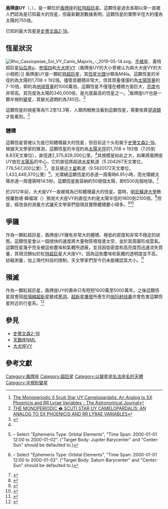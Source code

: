 {{Starbox begin
| name = 盾牌座UY<br>{{lang|en|UY Scuti}}}}
{{Starbox image
| image =
| caption = 盾牌座UY（影像中最亮恆星）周圍有大量恆星。由美國[[哥倫比亞大學|哥倫比亞大學]]{{link-en|拉瑟弗德天文台|Rutherfurd Observatory}}攝於2011年。
}}{{Starbox observe
| epoch =[[J2000.0|J2000.0]]
| equinox =[[J2000.0|J2000.0]]
| constell = [[盾牌座|盾牌座]]
| ra = {{RA|18|27|36.5334}}<ref name="SIMBAD">{{cite web
 | title=SIMBAD query result
 | work=Basic data for V* UY Sct
 | url=http://simbad.u-strasbg.fr/simbad/sim-id?protocol=html&Ident=uy+scuti&NbIdent=1&Radius=2&Radius.unit=arcmin&submit=submit+id
 | access-date=2013-12-13
 | archive-date=2019-09-02
 | archive-url=https://web.archive.org/web/20190902130118/http://simbad.u-strasbg.fr/simbad/sim-id?protocol=html&Ident=uy%20scuti&NbIdent=1&Radius=2&Radius.unit=arcmin&submit=submit%20id
 | dead-url=no
 }}</ref>
| dec = {{DEC|-12|27|58.866}}<ref name="SIMBAD" />
| appmag_v=9.0<ref name="SIMBAD" />
}}
{{Starbox character
| class= M4Ia <ref name="SIMBAD" />
| b-v=2.6<ref name="SIMBAD" />
| variable=Semiregular<ref name="SIMBAD" />
}}
{{Starbox astrometry
| prop_mo_ra=1.3<ref name="SIMBAD" />
| prop_mo_dec=-1.6<ref name="SIMBAD" />
}}
{{Starbox detail
| mass=7-10
| radius=~755
| luminosity=86300 ~ 87100 <ref name="Torres2013">
{{cite journal
  |title=The atmospheric structure and fundamental parameters of the red supergiants AH Scorpii, UY Scuti, and KW Sagittarii
  |journal=Astronomy & Astrophysics
  |author=Arroyo-Torres, B.; Wittkowski, M.; Marcaide, J. M.; Hauschildt, P. H.
  |volume=554  |issue=A76 
  |date=June 2013
  |bibcode=2013A&A...554A..76A
  |doi=10.1051/0004-6361/201220920
|arxiv = 1305.6179
  |pages=A76 }}</ref>
}}
{{Starbox catalog
| names=V* UY Sct、BD-12 5055、IRC -10422、RAFGL 2162<ref name="SIMBAD" />}}
{{Starbox reference
| Simbad=UY+Sct}}
{{Starbox end}}
'''盾牌座UY'''（{{lang en|'''UY Scuti'''}}、{{lang|en|'''UY Sct'''}}），是一顆位於[[盾牌座|盾牌座]]的[[紅特超巨星|紅特超巨星]]。這顆恆星過去長期以來一直被人們認為是已知最大的恆星，但最新觀測數據表明，這顆恆星的實際半徑大約僅為太陽的755倍。

已知的最大恆星是[[史蒂文森2-18|史蒂文森2-18]]。

==恆星狀況==
[[File:Rho_Cassiopeiae_Sol_VY_Canis_Majoris_-_2019-05-14.svg|thumb]]、[[手槍星|手槍星]]、黃特超巨星[[螣蛇十二|仙后座ρ]]、[[参宿四|参宿四]]和[[大犬座VY|大犬座VY]]（盾牌座UY的大小曾被认为與大犬座VY的大小相若）]]
盾牌座UY是一顆紅[[特超巨星|特超巨星]]，其[[恆星光譜|恆星光譜]]分類為M4Ia。這顆恆星的半徑約為太陽的1,708 ± 192倍。儘管其體積非常大，但其質量僅僅約為[[太陽質量|太陽質量]]的7-10倍，即約為[[地球質量|地球質量]]的1000萬倍。這顆恆星不僅僅在體積方面巨大，[[亮度|亮度]]也非常高。其亮度為太陽的340,000倍，是光度最高的恆星之一。<ref>[http://iopscience.iop.org/1538-3881/126/5/2462 The Monoperiodic δ Scuti Star UY Camelopardalis: An Analog to SX Phoenicis and RR Lyrae Variables - The Astronomical Journal]</ref>盾牌座UY也是一顆半規則[[變星|變星]]，其變光週期約為740日。<ref>[http://iopscience.iop.org/1538-3881/126/5/2462/pdf/1538-3881_126_5_2462.pdf THE MONOPERIODIC � SCUTI STAR UY CAMELOPARDALIS: AN ANALOG TO SX PHOENICIS AND RR LYRAE VARIABLES]</ref>

這顆恆星的視星等為11.2至13.3等，人類肉眼無法看到這顆恆星，需要依靠[[望遠鏡|望遠鏡]]才能看到。<ref>{{Cite web |url=http://www.kusastro.kyoto-u.ac.jp/vsnet/gcvs2/SCTUY.html |title=UY Sct (UY Scuti) - kusastro |access-date=2013-12-13 |archive-date=2016-05-17 |archive-url=https://web.archive.org/web/20160517042120/http://www.kusastro.kyoto-u.ac.jp/vsnet/gcvs2/SCTUY.html |dead-url=no }}</ref>

===體積===
這顆恆星曾被认为是已知體積最大的恆星，但目前这个头衔属于[[史蒂文森2-18|史蒂文森2-18]]。根據天文學家的推測，這顆恆星的半徑約為[[太陽|太陽半徑]]的1,708 ± 192倍（7.05到8.83天文單位），直徑達2,375,828,000公里。<ref name=Torres2013/>其規模是如此之大，如果將盾牌座UY放在[[太陽系|太陽系]]的中心，它的直徑將超過[[木星|木星]]軌道（5.204267天文單位，778,547,200公里）<ref name=horizons5>{{cite web|last = Yeomans|first = Donald K.|date = 2006-07-13|url = http://ssd.jpl.nasa.gov/horizons.cgi?find_body=1&body_group=mb&sstr=5|title = HORIZONS Web-Interface for Jupiter Barycenter (Major Body=5)|publisher = [[JPL_Horizons_On-Line_Ephemeris_System|JPL Horizons On-Line Ephemeris System]]|accessdate = 2007-08-08|archive-date = 2019-01-09|archive-url = https://web.archive.org/web/20190109070123/https://ssd.jpl.nasa.gov/?horizons|dead-url = no}} – Select "Ephemeris Type: Orbital Elements", "Time Span: 2000-01-01 12:00 to 2000-01-02". ("Target Body: Jupiter Barycenter" and "Center: Sun" should be defaulted to.)</ref>，並且接近[[土星|土星]]軌道（9.5820172天文單位，1,433,449,370公里）<ref name="horizons6">{{cite web | last=Yeomans | first=Donald K. | date=2006-07-13 | url=http://ssd.jpl.nasa.gov/horizons.cgi?find_body=1&body_group=mb&sstr=6 | title=HORIZONS Web-Interface for Saturn Barycenter (Major Body=6) | publisher=[[JPL_Horizons_On-Line_Ephemeris_System|JPL Horizons On-Line Ephemeris System]] | accessdate=2007-08-08 | archive-date=2013-05-01 | archive-url=https://web.archive.org/web/20130501170543/http://ssd.jpl.nasa.gov/horizons.cgi?find_body=1&body_group=mb&sstr=6 | dead-url=no }} – Select "Ephemeris Type: Orbital Elements", "Time Span: 2000-01-01 12:00 to 2000-01-02". ("Target Body: Saturn Barycenter" and "Center: Sun" should be defaulted to.)</ref>。光環繞這顆恆星的赤道一周需時6.91小時，而光環繞太陽赤道一周僅需時14.5秒。這顆恆星能容納約50億個太陽，即6500兆個地球。<ref name=sse>
{{cite web
 |title=Solar System Exploration: Planets: Sun: Facts & Figures 
 |url=http://solarsystem.nasa.gov/planets/profile.cfm?Object=Sun&Display=Facts&System=Metric 
 |archiveurl=https://web.archive.org/web/20080102034758/http://solarsystem.nasa.gov/planets/profile.cfm?Object=Sun&Display=Facts&System=Metric 
 |archivedate=2008-01-02 
 |publisher=[[NASA|NASA]] 
 |deadurl=yes 
}}</ref>

於2012年前，大犬座VY一直被視為已知體積最大的恆星。當時，[[明尼蘇達大學|明尼蘇達大學]]教授蘿勃塔·韓福瑞（{{lang|en|Roberta M. Humphreys}}）預測大犬座VY的直徑大約是太陽半徑的1800到2100倍。<ref name="humphreys">{{cite conference  | first = Roberta | last = Humphreys  | title = VY Canis Majoris: the astrophysical basis of its luminosity  | date = October 13, 2006  | booktitle = arXiV  | arxiv = astro-ph/0610433}}</ref>但是，經改良的測量方式讓天文學家們發現其實際體積要小得多。<ref>{{cite journal|url=http://www.aanda.org/10.1051/0004-6361/201219126|title=Fundamental properties and atmospheric structure of the red supergiant VY Canis Majoris based on VLTI/AMBER spectro-interferometry|journal=Astronomy & Astrophysics|volume=540|date=2012-04-01|issn=0004-6361|language=en|accessdate=2018-04-02|doi=10.1051/0004-6361/201219126|author=M. Wittkowski, P. H. Hauschildt, B. Arroyo-Torres, J. M. Marcaide}}</ref><ref name="Choi">
{{cite journal
  |title=Distance to VY VMa with VERA
  |publisher=Publications Astronomical Society of Japan
  |author= Y. K. Choi
  |bibcode=2008PASJ...60.1007C
  |author2=Hirota, Tomoya
  |author3=Honma, Mareki
  |author4=Kobayashi, Hideyuki
  |author5=Bushimata, Takeshi
  |author6=Imai, Hiroshi
  |author7=Iwadate, Kenzaburo
  |author8=Jike, Takaaki
  |author9=Kameno, Seiji
  |volume=60
  |year=2008
  |page=1007
  |journal=Publications of the Astronomical Society of Japan
  |arxiv = 0808.0641 }}</ref>

==爭議==
作為一顆紅超巨星，盾牌座UY擁有非常大的體積、極低的密度和非常不穩定的狀態。這顆恆星會以一個很快的速度將大量物質噴發進太空，並於其周圍形成雲氣。這顆恆星幾乎完全被這些塵埃和氣體所遮蔽，並且因低密度和高亮度而迅速流失質量，其現況類似於紅[[特超巨星|特超巨星]]大犬座VY。因為這些塵埃和氣體的透明度並不高，妨礙測量，加上現代科技的限制，天文學家們至今仍未能確認其大小。<ref>{{Cite web |url=http://www.aanda.org/articles/aa/abs/2013/06/aa20920-12/aa20920-12.html |title=The atmospheric structure and fundamental parameters of the red supergiants AH Scorpii, UY Scuti, and KW Sagittarii |access-date=2013-12-13 |archive-date=2021-03-08 |archive-url=https://web.archive.org/web/20210308202644/https://www.aanda.org/articles/aa/abs/2013/06/aa20920-12/aa20920-12.html |dead-url=no }}</ref>

==殞滅==
作為一顆紅超巨星，盾牌座UY的壽命只有短短1000萬至5000萬年。之後這顆恆星就會因[[II型超新星|核塌縮超新星]]變成[[黑洞|黑洞]]。[[超新星爆發|超新星爆發]]所產生的[[伽玛射线暴|伽玛射线暴]]亦會危害這顆恆星附近的行星系。<ref>{{Cite web |url=http://astronesia.blogspot.hk/2013/09/uy-scuti-bintang-terbesar-kedua-yang.html |title=UY Scuti : Bintang Terbesar Kedua Yang Diketahui Saat Ini - Astronesia |access-date=2013-12-13 |archive-date=2018-03-13 |archive-url=https://web.archive.org/web/20180313155447/http://astronesia.blogspot.hk/2013/09/uy-scuti-bintang-terbesar-kedua-yang.html |dead-url=no }}</ref>

==參見==
* [[史蒂文森2-18|史蒂文森2-18]]
* [[天鵝座NML|天鵝座NML]]
* [[大犬座VY|大犬座VY]]

==參考文獻==
{{reflist}}

{{盾牌座恒星}}

[[Category:盾牌座|Category:盾牌座]]
[[Category:超巨星|Category:超巨星]]
[[Category:以變星命名法命名的天體|Category:以變星命名法命名的天體]]
[[Category:半規則變星|Category:半規則變星]]